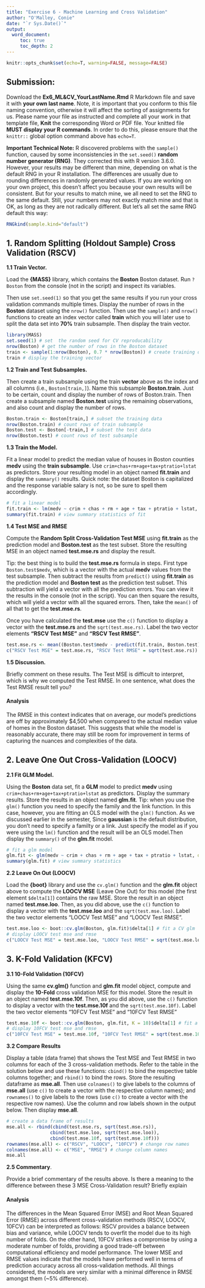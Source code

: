 ---
title: "Exercise 6 - Machine Learning and Cross Validation"
author: "O'Malley, Conie"
date: "`r Sys.Date()`"
output: 
  word_document:
     toc: true
     toc_depth: 2
---

```{r global_options, include=FALSE}
knitr::opts_chunk$set(echo=T, warning=FALSE, message=FALSE)
```

## Submission: 

Download the **Ex6_ML&CV_YourLastName.Rmd** R Markdown file and save it with **your own last name**. Note, it is important that you conform to this file naming convention, otherwise it will affect the sorting of assignments for us. Please name your file as instructed and complete all your work in that template file, **Knit** the corresponding Word or PDF file. Your knitted file **MUST display your R commands**. In order to do this, please ensure that the `knittr::` global option command above has `echo=T`.

**Important Technical Note:** R discovered problems with the `sample()` function, caused by some inconsistencies in the `set.seed()` **random number generator (RNG)**. They corrected this with R version 3.6.0. However, your results may be different than mine, depending on what is the default RNG in your R installation. The differences are usually due to rounding differences in randomly generated values. If you are working on your own project, this doesn't affect you because your own results will be consistent. But for your results to match mine, we all need to set the RNG to the same default. Still, your numbers may not exactly match mine and that is OK, as long as they are not radically different. But let's all set the same RNG default this way: 

```{r}
RNGkind(sample.kind="default")
```

## 1. Random Splitting (Holdout Sample) Cross Validation (RSCV)

**1.1 Train Vector.** 

Load the **{MASS}** library, which contains the **Boston** Boston dataset. Run `?Boston` from the console (not in the script) and inspect its variables. 

Then use `set.seed(1)` so that you get the same results if you run your cross validation commands multiple times. Display the number of rows in the **Boston** dataset using the `nrow()` function. Then use the `sample()` and `nrow()` functions to create an index vector called **train** which you will later use to split the data set into **70%** train subsample. Then display the train vector.

```{r}
library(MASS)
set.seed(1) # set  the random seed for CV reproducability 
nrow(Boston) # get the number of rows in the Boston dataset
train <- sample(1:nrow(Boston), 0.7 * nrow(Boston)) # create training data vector
train # display the training vector

```

**1.2 Train and Test Subsamples.** 

Then create a train subsample using the train **vector** above as the index and all columns (i.e., `Boston[train,]`). Name this subsample **Boston.train**. Just to be certain, count and display the number of rows of Boston.train. Then create a subsample named **Boston.test** using the remaining observations, and also count and display the number of rows.

```{r}
Boston.train <- Boston[train,] # subset the training data
nrow(Boston.train) # count rows of train subsample
Boston.test <- Boston[-train,] # subset the test data 
nrow(Boston.test) # count rows of test subsample
```

**1.3 Train the Model.** 

Fit a linear model to predict the median value of houses in Boston counties **medv** using the **train subsample**. Use `crim+chas+rm+age+tax+ptratio+lstat` as predictors. Store your resulting model in an object named **fit.train** and display the `summary()` results. Quick note: the dataset Boston is capitalized and the response variable salary is not, so be sure to spell them accordingly.

```{r}
# fit a linear model
fit.train <- lm(medv ~ crim + chas + rm + age + tax + ptratio + lstat, Boston.train)
summary(fit.train) # view summary statistics of fit
```

**1.4 Test MSE and RMSE**

Compute the **Random Split Cross-Validation Test MSE** using **fit.train** as the prediction model and **Boston.test** as the test subset. Store the resulting MSE in an object named **test.mse.rs** and display the result.

Tip: the best thing is to build the **test.mse.rs** formula in steps. First type `Boston.test$medv`, which is a vector with the actual **medv** values from the test subsample. Then subtract the results from `predict()` using **fit.train** as the prediction model and **Boston test** as the prediction test subset. This subtraction will yield a vector with all the prediction errors. You can view it the results in the console (not in the script). You can then square the results, which will yield a vector with all the squared errors. Then, take the `mean()` of all that to get the **test.mse.rs**.

Once you have calculated the **test.mse** use the `c()` function to display a vector with the **test.mse.rs** and the `sqrt(test.mse.rs)`. Label the two vector elements **"RSCV Test MSE"** and **"RSCV Test RMSE"**.

```{r}
test.mse.rs <- mean((Boston.test$medv - predict(fit.train, Boston.test))^2) # calculate RMSE
c("RSCV Test MSE" = test.mse.rs, "RSCV Test RMSE" = sqrt(test.mse.rs)) # concatenate results
```

**1.5 Discussion.** 

Briefly comment on these results. The Test MSE is difficult to interpret, which is why we computed the Test RMSE. In one sentence, what does the Test RMSE result tell you?

#### Analysis

The RMSE in this context indicates that on average, our model's predictions are off by approximately $4,500 when compared to the actual median value of homes in the Boston dataset. This suggests that while the model is reasonably accurate, there may still be room for improvement in terms of capturing the nuances and complexities of the data.


## 2. Leave One Out Cross-Validation (LOOCV)

**2.1  Fit GLM Model.** 

Using the **Boston** data set, fit a **GLM** model to predict **medv** using `crim+chas+rm+age+tax+ptratio+lstat` as predictors. Display the summary results. Store the results in an object named **glm.fit**. Tip: when you use the `glm()` function you need to specify the family and the link function. In this case, however, you are fitting an OLS model with the `glm()` function. As we discussed earlier in the semester, Since **gaussian** is the default distribution, you don't need to specify a familty or a link. Just specify the model as if you were using the `lm()` function and the result will be an OLS model.Then display the `summary()` of the **glm.fit** model.

```{r}
# fit a glm model
glm.fit <- glm(medv ~ crim + chas + rm + age + tax + ptratio + lstat, data = Boston)
summary(glm.fit) # view summary statistics
```

**2.2 Leave On Out (LOOCV)**

Load the **{boot}** library and use the `cv.glm()` function and the **glm.fit** object above to compute  the **LOOCV MSE** (Leave One Out) for this model (the first element `$delta[1]`) contains the raw MSE. Store the result in an object named **test.mse.loo**. Then, as you did above, use the `c()` function to display a vector with the **test.mse.loo** and the `sqrt(test.mse.loo)`. Label the two vector elements "LOOCV Test MSE" and "LOOCV Test RMSE".

```{r}
test.mse.loo <- boot::cv.glm(Boston, glm.fit)$delta[1] # fit a CV glm
# display LOOCV test mse and rmse
c("LOOCV Test MSE" = test.mse.loo, "LOOCV Test RMSE" = sqrt(test.mse.loo))
```


## 3. K-Fold Validation (KFCV)

**3.1 10-Fold Validation (10FCV)**

Using the same **cv.glm()** function and **glm.fit** model object, compute and display the **10-Fold** cross validation MSE for this model. Store the result in an object named **test.mse.10f**. Then, as you did above, use the `c()` function to display a vector with the **test.mse.10f** and the `sqrt(test.mse.10f)`. Label the two vector elements "10FCV Test MSE" and "10FCV Test RMSE"

```{r}
test.mse.10f <- boot::cv.glm(Boston, glm.fit, K = 10)$delta[1] # fit a CV glm
# display 10FCV test mse and rmse
c("10FCV Test MSE" = test.mse.10f, "10FCV Test RMSE" = sqrt(test.mse.10f))
```

**3.2 Compare Results**  

Display a table (data frame) that shows the Test MSE and Test RMSE in two columns for each of the 3 cross-validation methods. Refer to the table in the solution below and use these functions: `cbind()` to bind the respective table columns together; and `rbind()` to bind the rows. Store the resulting dataframe as **mse.all**. Then use `colnames()` to give labels to the columns of **mse.all** (use `c()` to create a vector with the respective column names); and `rownames()` to give labels to the rows (use `c()` to create a vector with the respective row names). Use the column and row labels shown in the output below. Then display **mse.all**.

```{r}
# create a data frame of results
mse.all <- rbind(cbind(test.mse.rs, sqrt(test.mse.rs)), 
                cbind(test.mse.loo, sqrt(test.mse.loo)), 
                cbind(test.mse.10f, sqrt(test.mse.10f)))
rownames(mse.all) <- c("RSCV", "LOOCV", "10FCV") # change row names
colnames(mse.all) <- c("MSE", "RMSE") # change column names
mse.all
```

**2.5 Commentary**. 

Provide a brief commentary of the results above. Is there a meaning to the difference between these 3 MSE Cross-Validation result? Briefly explain

#### Analysis

The differences in the Mean Squared Error (MSE) and Root Mean Squared Error (RMSE) across different cross-validation methods (RSCV, LOOCV, 10FCV) can be interpreted as follows: RSCV provides a balance between bias and variance, while LOOCV tends to overfit the model due to its high number of folds. On the other hand, 10FCV strikes a compromise by using a moderate number of folds, providing a good trade-off between computational efficiency and model performance. The lower MSE and RMSE values indicate that the models have performed well in terms of prediction accuracy across all cross-validation methods. All things considered, the models are very similar with a minimal difference in RMSE amongst them (~5% difference).

